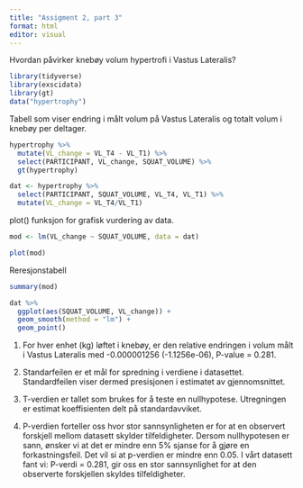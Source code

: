 ```yaml
---
title: "Assigment 2, part 3"
format: html
editor: visual
---
```

Hvordan påvirker knebøy volum hypertrofi i Vastus Lateralis?

```r

library(tidyverse)
library(exscidata)
library(gt)
data("hypertrophy")

```

Tabell som viser endring i målt volum på Vastus Lateralis og totalt volum i knebøy per deltager.

```r
hypertrophy %>% 
  mutate(VL_change = VL_T4 - VL_T1) %>% 
  select(PARTICIPANT, VL_change, SQUAT_VOLUME) %>% 
  gt(hypertrophy)


```



```r
dat <- hypertrophy %>%
  select(PARTICIPANT, SQUAT_VOLUME, VL_T4, VL_T1) %>%
  mutate(VL_change = VL_T4/VL_T1)

```

plot() funksjon for grafisk vurdering av data. 

```r
mod <- lm(VL_change ~ SQUAT_VOLUME, data = dat)

plot(mod)


```

Reresjonstabell

```r
summary(mod)


```


```r
dat %>% 
  ggplot(aes(SQUAT_VOLUME, VL_change)) +
  geom_smooth(method = "lm") +
  geom_point()
```


1.	For hver enhet (kg) løftet i knebøy, er den relative endringen i volum målt i Vastus Lateralis med -0.000001256 (-1.1256e-06), P-value = 0.281.

2.	Standarfeilen er et mål for spredning i verdiene i datasettet. Standardfeilen viser dermed presisjonen i estimatet av gjennomsnittet.

3.	T-verdien er tallet som brukes for å teste en nullhypotese. Utregningen er estimat koeffisienten delt på standardavviket.

4.	P-verdien forteller oss hvor stor sannsynligheten er for at en observert forskjell mellom datasett skylder tilfeldigheter. Dersom nullhypotesen er sann, ønsker vi at det er mindre enn 5% sjanse for å gjøre en forkastningsfeil. Det vil si at p-verdien er mindre enn 0.05. I vårt datasett fant vi: P-verdi = 0.281, gir oss en stor sannsynlighet for at den observerte forskjellen skyldes tilfeldigheter.
